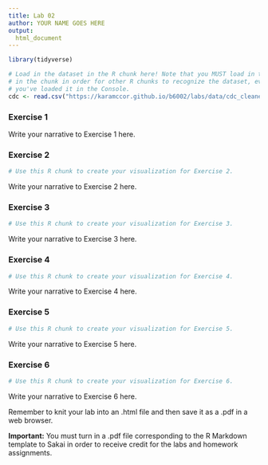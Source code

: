 ```yaml
---
title: Lab 02
author: YOUR NAME GOES HERE
output:
  html_document
---
```


```r
library(tidyverse)

# Load in the dataset in the R chunk here! Note that you MUST load in the dataset
# in the chunk in order for other R chunks to recognize the dataset, even if
# you've loaded it in the Console.
cdc <- read.csv("https://karamccor.github.io/b6002/labs/data/cdc_cleaned.csv")
```

### Exercise 1

Write your narrative to Exercise 1 here.

### Exercise 2

```r
# Use this R chunk to create your visualization for Exercise 2.
```

Write your narrative to Exercise 2 here.

### Exercise 3

```r
# Use this R chunk to create your visualization for Exercise 3.
```

Write your narrative to Exercise 3 here.

### Exercise 4

```r
# Use this R chunk to create your visualization for Exercise 4.
```

Write your narrative to Exercise 4 here.

### Exercise 5

```r
# Use this R chunk to create your visualization for Exercise 5.
```

Write your narrative to Exercise 5 here.

### Exercise 6

```r
# Use this R chunk to create your visualization for Exercise 6.
```

Write your narrative to Exercise 6 here.


Remember to knit your lab into an .html file and then save it as a .pdf in a 
web browser.

**Important:** You must turn in a .pdf file corresponding to the R Markdown 
template to Sakai in order to receive credit for the labs and homework assignments.